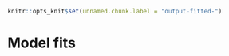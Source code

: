 ```r
knitr::opts_knit$set(unnamed.chunk.label = "output-fitted-")
```

# Model fits {#chap-fitted}


